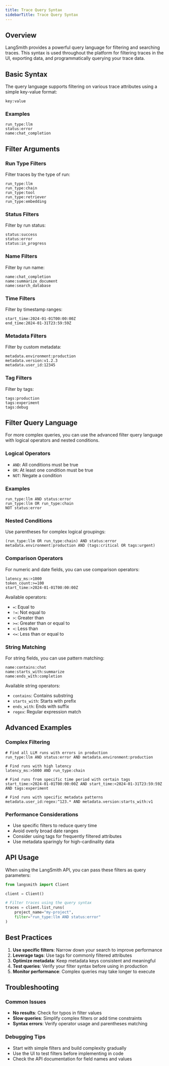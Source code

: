 ```yaml
---
title: Trace Query Syntax
sidebarTitle: Trace Query Syntax
---
```


## Overview

LangSmith provides a powerful query language for filtering and searching traces. This syntax is used throughout the platform for filtering traces in the UI, exporting data, and programmatically querying your trace data.

## Basic Syntax

The query language supports filtering on various trace attributes using a simple key-value format:

```
key:value
```

### Examples

```
run_type:llm
status:error
name:chat_completion
```

## Filter Arguments

### Run Type Filters

Filter traces by the type of run:

```
run_type:llm
run_type:chain
run_type:tool
run_type:retriever
run_type:embedding
```

### Status Filters

Filter by run status:

```
status:success
status:error
status:in_progress
```

### Name Filters

Filter by run name:

```
name:chat_completion
name:summarize_document
name:search_database
```

### Time Filters

Filter by timestamp ranges:

```
start_time:2024-01-01T00:00:00Z
end_time:2024-01-31T23:59:59Z
```

### Metadata Filters

Filter by custom metadata:

```
metadata.environment:production
metadata.version:v1.2.3
metadata.user_id:12345
```

### Tag Filters

Filter by tags:

```
tags:production
tags:experiment
tags:debug
```

## Filter Query Language

For more complex queries, you can use the advanced filter query language with logical operators and nested conditions.

### Logical Operators

- `AND`: All conditions must be true
- `OR`: At least one condition must be true
- `NOT`: Negate a condition

### Examples

```
run_type:llm AND status:error
run_type:llm OR run_type:chain
NOT status:error
```

### Nested Conditions

Use parentheses for complex logical groupings:

```
(run_type:llm OR run_type:chain) AND status:error
metadata.environment:production AND (tags:critical OR tags:urgent)
```

### Comparison Operators

For numeric and date fields, you can use comparison operators:

```
latency_ms:>1000
token_count:>=100
start_time:>2024-01-01T00:00:00Z
```

Available operators:
- `=`: Equal to
- `!=`: Not equal to
- `>`: Greater than
- `>=`: Greater than or equal to
- `<`: Less than
- `<=`: Less than or equal to

### String Matching

For string fields, you can use pattern matching:

```
name:contains:chat
name:starts_with:summarize
name:ends_with:completion
```

Available string operators:
- `contains`: Contains substring
- `starts_with`: Starts with prefix
- `ends_with`: Ends with suffix
- `regex`: Regular expression match

## Advanced Examples

### Complex Filtering

```
# Find all LLM runs with errors in production
run_type:llm AND status:error AND metadata.environment:production

# Find runs with high latency
latency_ms:>5000 AND run_type:chain

# Find runs from specific time period with certain tags
start_time:>2024-01-01T00:00:00Z AND start_time:<2024-01-31T23:59:59Z AND tags:experiment

# Find runs with specific metadata patterns
metadata.user_id:regex:^123.* AND metadata.version:starts_with:v1
```

### Performance Considerations

- Use specific filters to reduce query time
- Avoid overly broad date ranges
- Consider using tags for frequently filtered attributes
- Use metadata sparingly for high-cardinality data

## API Usage

When using the LangSmith API, you can pass these filters as query parameters:

```python
from langsmith import Client

client = Client()

# Filter traces using the query syntax
traces = client.list_runs(
    project_name="my-project",
    filter="run_type:llm AND status:error"
)
```

## Best Practices

1. **Use specific filters**: Narrow down your search to improve performance
2. **Leverage tags**: Use tags for commonly filtered attributes
3. **Optimize metadata**: Keep metadata keys consistent and meaningful
4. **Test queries**: Verify your filter syntax before using in production
5. **Monitor performance**: Complex queries may take longer to execute

## Troubleshooting

### Common Issues

- **No results**: Check for typos in filter values
- **Slow queries**: Simplify complex filters or add time constraints
- **Syntax errors**: Verify operator usage and parentheses matching

### Debugging Tips

- Start with simple filters and build complexity gradually
- Use the UI to test filters before implementing in code
- Check the API documentation for field names and values
